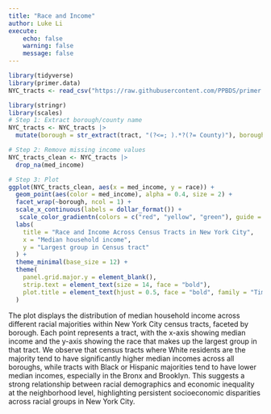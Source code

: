 ```yaml
---
title: "Race and Income"
author: Luke Li
execute:
    echo: false
    warning: false
    message: false
---
```


```r
library(tidyverse)
library(primer.data)
NYC_tracts <- read_csv("https://raw.githubusercontent.com/PPBDS/primer.data/master/data-raw/nyc_tracts.csv")
```

```r
library(stringr)
library(scales)
# Step 1: Extract borough/county name
NYC_tracts <- NYC_tracts |> 
  mutate(borough = str_extract(tract, "(?<=; ).*?(?= County)"), borough = str_replace(borough, "Richmond", "Staten Island"))

# Step 2: Remove missing income values
NYC_tracts_clean <- NYC_tracts |> 
  drop_na(med_income)

# Step 3: Plot
ggplot(NYC_tracts_clean, aes(x = med_income, y = race)) +
  geom_point(aes(color = med_income), alpha = 0.4, size = 2) +
  facet_wrap(~borough, ncol = 1) +
  scale_x_continuous(labels = dollar_format()) +
   scale_color_gradientn(colors = c("red", "yellow", "green"), guide = "none") +
  labs(
    title = "Race and Income Across Census Tracts in New York City",
    x = "Median household income",
    y = "Largest group in Census tract"
  ) +
  theme_minimal(base_size = 12) +
  theme(
    panel.grid.major.y = element_blank(),
    strip.text = element_text(size = 14, face = "bold"),
    plot.title = element_text(hjust = 0.5, face = "bold", family = "Times New Roman", size = 16),
  )
```

The plot displays the distribution of median household income across different racial majorities within New York City census tracts, faceted by borough. Each point represents a tract, with the x-axis showing median income and the y-axis showing the race that makes up the largest group in that tract. We observe that census tracts where White residents are the majority tend to have significantly higher median incomes across all boroughs, while tracts with Black or Hispanic majorities tend to have lower median incomes, especially in the Bronx and Brooklyn. This suggests a strong relationship between racial demographics and economic inequality at the neighborhood level, highlighting persistent socioeconomic disparities across racial groups in New York City.
